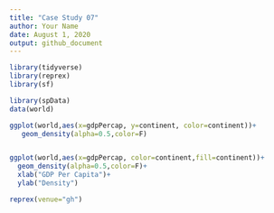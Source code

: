 ```yaml
---
title: "Case Study 07"
author: Your Name
date: August 1, 2020
output: github_document
---
```

```r
library(tidyverse)
library(reprex)
library(sf)

library(spData)
data(world)

ggplot(world,aes(x=gdpPercap, y=continent, color=continent))+
   geom_density(alpha=0.5,color=F)


ggplot(world,aes(x=gdpPercap, color=continent,fill=continent))+
  geom_density(alpha=0.5,color=F)+
  xlab("GDP Per Capita")+
  ylab("Density")

reprex(venue="gh")
```